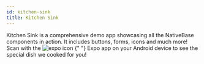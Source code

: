 ```yaml
---
id: kitchen-sink
title: Kitchen Sink
---
```


<Box>
  <Box m="0">
    <Box p="0" mb="12">
      <Box
        _text={{ fontSize: "md" }}
        _dark={{ _text: { color: "coolGray.400" } }}
        _light={{ _text: { color: "coolGray.700" } }}
      >
        Kitchen Sink is a comprehensive demo app showcasing all the NativeBase
        components in action. It includes buttons, forms, icons and much more!
      </Box>
      <Stack
        space="10"
        px="0"
        py="1"
        rounded="lg"
        direction={{ base: "column", md: "row" }}
      >
        <Box w={{ base: "100%", md: "75%" }}>
          <Text
            fontSize="md"
            _dark={{ color: "coolGray.400" }}
            _light={{ color: "coolGray.700" }}
          >
            <Text>Scan with the </Text>
            <Image
              alt="expo icon"
              mb="-1"
              size="5"
              source={{ uri: "/img/expo-icon.svg" }}
            />
            <Text>
              {" "}
              Expo app on your Android device to see the special dish we cooked for
              you!
            </Text>
          </Text>
          <KitchenSinkGithubButton />
        </Box>
        <Box flex="1" justify="center">
          <Box>
            <Image
              source={{ uri: "/img/kitchensink-qr.png" }}
              width={130}
              height={130}
            />
          </Box>
        </Box>
      </Stack>
    </Box>
    <Box mt="10" mb="12">
      <Center>
        <KitchenSinkIframe />
      </Center>
    </Box>
  </Box>
</Box>
